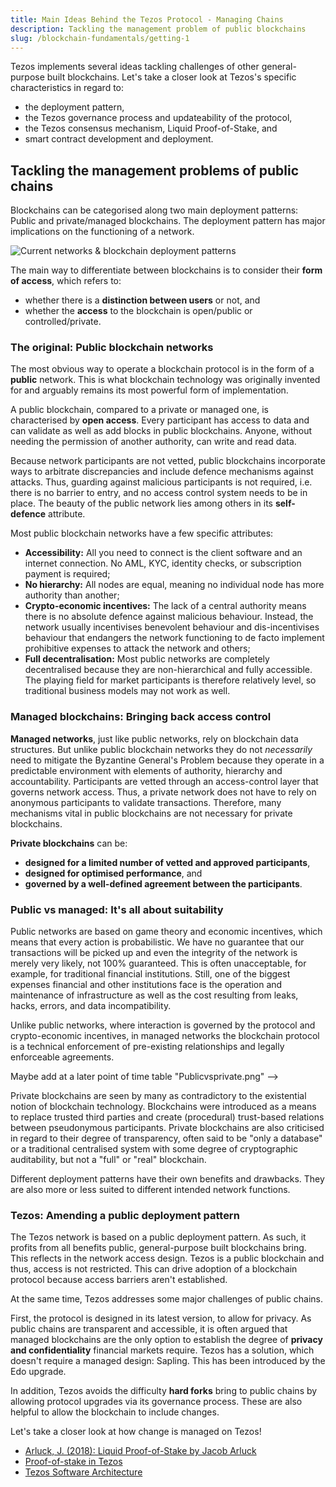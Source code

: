 ```yaml
---
title: Main Ideas Behind the Tezos Protocol - Managing Chains
description: Tackling the management problem of public blockchains
slug: /blockchain-fundamentals/getting-1
---
```



Tezos implements several ideas tackling challenges of other general-purpose built blockchains. Let's take a closer look at Tezos's specific characteristics in regard to:

* the deployment pattern,
* the Tezos governance process and updateability of the protocol,
* the Tezos consensus mechanism, Liquid Proof-of-Stake, and
* smart contract development and deployment.

## Tackling the management problems of public chains

Blockchains can be categorised along two main deployment patterns: Public and private/managed blockchains. The deployment pattern has major implications on the functioning of a network.

![Current networks & blockchain deployment patterns](images/comparison-public-vs-rivate.png)

The main way to differentiate between blockchains is to consider their **form of access**, which refers to:

* whether there is a **distinction between users** or not, and
* whether the **access** to the blockchain is open/public or controlled/private.

### The original: Public blockchain networks

The most obvious way to operate a blockchain protocol is in the form of a **public** network. This is what blockchain technology was originally invented for and arguably remains its most powerful form of implementation.

A public blockchain, compared to a private or managed one, is characterised by **open access**. Every participant has access to data and can validate as well as add blocks in public blockchains. Anyone, without needing the permission of another authority, can write and read data.

Because network participants are not vetted, public blockchains incorporate ways to arbitrate discrepancies and include defence mechanisms against attacks. Thus, guarding against malicious participants is not required, i.e. there is no barrier to entry, and no access control system needs to be in place. The beauty of the public network lies among others in its **self-defence** attribute.

Most public blockchain networks have a few specific attributes:

* **Accessibility:** All you need to connect is the client software and an internet connection. No AML, KYC, identity checks, or subscription payment is required;
* **No hierarchy:** All nodes are equal, meaning no individual node has more authority than another;
* **Crypto-economic incentives:** The lack of a central authority means there is no absolute defence against malicious behaviour. Instead, the network usually incentivises benevolent behaviour and dis-incentivises behaviour that endangers the network functioning to de facto implement prohibitive expenses to attack the network and others;
* **Full decentralisation:** Most public networks are completely decentralised because they are non-hierarchical and fully accessible. The playing field for market participants is therefore relatively level, so traditional business models may not work as well.

### Managed blockchains: Bringing back access control

**Managed networks**, just like public networks, rely on blockchain data structures. But unlike public blockchain networks they do not *necessarily* need to mitigate the Byzantine General's Problem because they operate in a predictable environment with elements of authority, hierarchy and accountability. Participants are vetted through an access-control layer that governs network access. Thus, a private network does not have to rely on anonymous participants to validate transactions. Therefore, many mechanisms vital in public blockchains are not necessary for private blockchains.

**Private blockchains** can be:

* **designed for a limited number of vetted and approved participants**,
* **designed for optimised performance**, and
* **governed by a well-defined agreement between the participants**.

### Public vs managed: It's all about suitability

Public networks are based on game theory and economic incentives, which means that every action is probabilistic. We have no guarantee that our transactions will be picked up and even the integrity of the network is merely very likely, not 100% guaranteed. This is often unacceptable, for example, for traditional financial institutions. Still, one of the biggest expenses financial and other institutions face is the operation and maintenance of infrastructure as well as the cost resulting from leaks, hacks, errors, and data incompatibility.

Unlike public networks, where interaction is governed by the protocol and crypto-economic incentives, in managed networks the blockchain protocol is a technical enforcement of pre-existing relationships and legally enforceable agreements.

<!--> Maybe add at a later point of time table "Publicvsprivate.png" -->

Private blockchains are seen by many as contradictory to the existential notion of blockchain technology. Blockchains were introduced as a means to replace trusted third parties and create (procedural) trust-based relations between pseudonymous participants. Private blockchains are also criticised in regard to their degree of transparency, often said to be "only a database" or a traditional centralised system with some degree of cryptographic auditability, but not a "full" or "real" blockchain.

Different deployment patterns have their own benefits and drawbacks. They are also more or less suited to different intended network functions.

### Tezos: Amending a public deployment pattern

The Tezos network is based on a public deployment pattern. As such, it profits from all benefits public, general-purpose built blockchains bring. This reflects in the network access design. Tezos is a public blockchain and thus, access is not restricted. This can drive adoption of a blockchain protocol because access barriers aren't established.

At the same time, Tezos addresses some major challenges of public chains.

First, the protocol is designed in its latest version, to allow for privacy. As public chains are transparent and accessible, it is often argued that managed blockchains are the only option to establish the degree of **privacy and confidentiality** financial markets require. Tezos has a solution, which doesn't require a managed design: Sapling. This has been introduced by the Edo upgrade.

In addition, Tezos avoids the difficulty **hard forks** bring to public chains by allowing protocol upgrades via its governance process. These are also helpful to allow the blockchain to include changes.

Let's take a closer look at how change is managed on Tezos!

<HighlightBox type="reading">

- [Arluck, J. (2018): Liquid Proof-of-Stake by Jacob Arluck](https://medium.com/tezos/liquid-proof-of-stake-aec2f7ef1da7)
- [Proof-of-stake in Tezos](https://tezos.gitlab.io/008/proof_of_stake.html)
- [Tezos Software Architecture](https://tezos.gitlab.io/shell/the_big_picture.html)

</HighlightBox>
